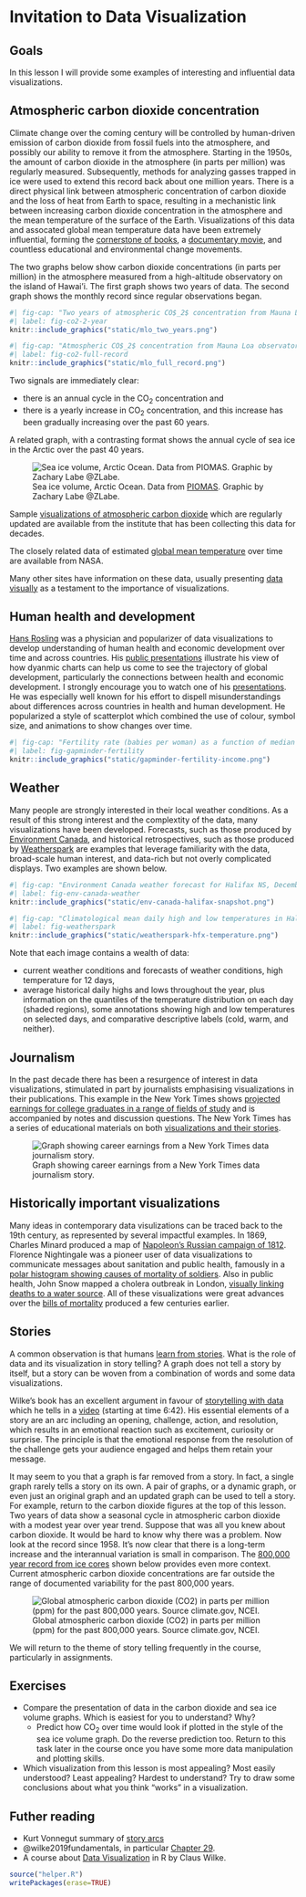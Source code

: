 # Invitation to Data Visualization {#ch-invitation}

## Goals

In this lesson I will provide some examples of interesting and influential data visualizations.

## Atmospheric carbon dioxide concentration

Climate change over the coming century will be controlled by human-driven emission of carbon dioxide from fossil fuels into the atmosphere, and possibly our ability to remove it from the atmosphere. Starting in the 1950s, the amount of carbon dioxide in the atmosphere (in parts per million) was regularly measured. Subsequently, methods for analyzing gasses trapped in ice were used to extend this record back about one million years. There is a direct physical link between atmospheric concentration of carbon dioxide and the loss of heat from Earth to space, resulting in a mechanistic link between increasing carbon dioxide concentration in the atmosphere and the mean temperature of the surface of the Earth. Visualizations of this data and assocated global mean temperature data have been extremely influential, forming the [cornerstone of books](https://en.wikipedia.org/wiki/The_Hockey_Stick_and_the_Climate_Wars), a [documentary movie](https://en.wikipedia.org/wiki/An_Inconvenient_Truth), and countless educational and environmental change movements.

The two graphs below show carbon dioxide concentrations (in parts per million) in the atmosphere measured from a high-altitude observatory on the island of Hawai'i. The first graph shows two years of data. The second graph shows the monthly record since regular observations began.

```r
#| fig-cap: "Two years of atmospheric CO$_2$ concentration from Mauna Loa observatory. Source [co2.earth](https://www.co2.earth/daily-co2) and [sioweb.ucsd.edu](https://sioweb.ucsd.edu/programs/keelingcurve/). "
#| label: fig-co2-2-year
knitr::include_graphics("static/mlo_two_years.png")
```

```r
#| fig-cap: "Atmospheric CO$_2$ concentration from Mauna Loa observatory, 1958 to present. Source [co2.earth](https://www.co2.earth/daily-co2) and [sioweb.ucsd.edu](https://sioweb.ucsd.edu/programs/keelingcurve/). "
#| label: fig-co2-full-record
knitr::include_graphics("static/mlo_full_record.png")
```

Two signals are immediately clear:

* there is an annual cycle in the CO$_2$ concentration and
* there is a yearly increase in CO$_2$ concentration, and this increase has been gradually increasing over the past 60 years.

A related graph, with a contrasting format shows the annual cycle of sea ice in the Arctic over the past 40 years.

![Sea ice volume, Arctic Ocean. Data from [PIOMAS](http://psc.apl.uw.edu/research/projects/arctic-sea-ice-volume-anomaly/). Graphic by Zachary Labe \@ZLabe.](static/sea-ice-volume.png){#fig-sea-ice}

Sample [visualizations of atmospheric carbon dioxide](https://scrippsco2.ucsd.edu/data/atmospheric_co2/primary_mlo_co2_record.html) which are regularly updated are available from the institute that has been collecting this data for decades.

The closely related data of estimated [global mean temperature](https://climate.nasa.gov/vital-signs/global-temperature/) over time are available from NASA.

Many other sites have information on these data, usually presenting [data visually](https://www.climate.gov/news-features/understanding-climate/climate-change-atmospheric-carbon-dioxide) as a testament to the importance of visualizations.

## Human health and development

[Hans Rosling](https://en.wikipedia.org/wiki/Hans_Rosling) was a physician and popularizer of data visualizations to develop understanding of human health and economic development over time and across countries. His [public presentations](https://www.ted.com/talks/hans_rosling_the_best_stats_you_ve_ever_seen) illustrate his view of how dyanmic charts can help us come to see the trajectory of global development, particularly the connections between health and economic development. I strongly encourage you to watch one of his [presentations](https://www.ted.com/talks/hans_rosling_the_best_stats_you_ve_ever_seen). He was especially well known for his effort to dispell misunderstandings about differences across countries in health and human development. He popularized a style of scatterplot which combined the use of colour, symbol size, and animations to show changes over time.

```r
#| fig-cap: "Fertility rate (babies per woman) as a function of median national income across countries. See the animated version showing how this relationship has changed over time in the video linked above. Source [gapminder.org](https://gapminder.org)"
#| label: fig-gapminder-fertility
knitr::include_graphics("static/gapminder-fertility-income.png")
```

## Weather

Many people are strongly interested in their local weather conditions. As a result of this strong interest and the complextity of the data, many visualizations have been developed. Forecasts, such as those produced by [Environment Canada](https://weather.gc.ca/city/pages/ns-19_metric_e.html), and historical retrospectives, such as those produced by [Weatherspark](https://weatherspark.com/y/28434/Average-Weather-in-Halifax-Canada-Year-Round) are examples that leverage familiarity with the data, broad-scale human interest, and data-rich but not overly complicated displays. Two examples are shown below.

```r
#| fig-cap: "Environment Canada weather forecast for Halifax NS, December 10, 2020"
#| label: fig-env-canada-weather
knitr::include_graphics("static/env-canada-halifax-snapshot.png")
```

```r
#| fig-cap: "Climatological mean daily high and low temperatures in Halifax NS from weatherspark.com"
#| label: fig-weatherspark
knitr::include_graphics("static/weatherspark-hfx-temperature.png")
```

Note that each image contains a wealth of data:

* current weather conditions and forecasts of weather conditions, high temperature for 12 days, 
* average historical daily highs and lows throughout the year, plus information on the quantiles of the temperature distribution on each day (shaded regions), some annotations showing high and low temperatures on selected days, and comparative descriptive labels (cold, warm, and neither).

## Journalism

In the past decade there has been a resurgence of interest in data visualizations, stimulated in part by journalists emphasising visualizations in their publications. This example in the New York Times shows [projected earnings for college graduates in a range of fields of study](https://www.nytimes.com/2018/01/04/learning/whats-going-on-in-this-graph-jan-9-2018.html) and is accompanied by notes and discussion questions. The New York Times has a series of educational materials on both [visualizations and their stories](https://www.nytimes.com/column/whats-going-on-in-this-graph).

![Graph showing career earnings from a New York Times data journalism story.](static/nyt-career-earnings.webp){#fig-nyt-career-earnings}

## Historically important visualizations

Many ideas in contemporary data visulizations can be traced back to the 19th century, as represented by several impactful examples. In 1869, Charles Minard produced a map of [Napoleon's Russian campaign of 1812](https://en.wikipedia.org/wiki/Charles_Joseph_Minard#The_map_of_Napoleon's_Russian_campaign). Florence Nightingale was a pioneer user of data visualizations to communicate messages about sanitation and public health, famously in a [polar histogram showing causes of mortality of soldiers](https://en.wikipedia.org/wiki/Florence_Nightingale#Statistics_and_sanitary_reform). Also in public health, John Snow mapped a cholera outbreak in London, [visually linking deaths to a water source](https://en.wikipedia.org/wiki/John_Snow#Cholera). All of these visualizations were great advances over the [bills of mortality](https://en.wikipedia.org/wiki/Bills_of_mortality) produced a few centuries earlier.

## Stories

A common observation is that humans [learn from stories](https://en.wikipedia.org/wiki/Storytelling#Storytelling_and_learning). What is the role of data and its visualization in story telling? A graph does not tell a story by itself, but a story can be woven from a combination of words and some data visualizations.

Wilke's book has an excellent argument in favour of [storytelling with data](https://clauswilke.com/dataviz/telling-a-story.html) which he tells in a [video](https://www.youtube.com/watch?v=g-AzIYsyqvo) (starting at time 6:42). His essential elements of a story are an arc including an opening, challenge, action, and resolution, which results in an emotional reaction such as excitement, curiosity or surprise. The principle is that the emotional response from the resolution of the challenge gets your audience engaged and helps them retain your message.

It may seem to you that a graph is far removed from a story. In fact, a single graph rarely tells a story on its own. A pair of graphs, or a dynamic graph, or even just an original graph and an updated graph can be used to tell a story. For example, return to the carbon dioxide figures at the top of this lesson. Two years of data show a seasonal cycle in atmospheric carbon dioxide with a modest year over year trend. Suppose that was all you knew about carbon dioxide. It would be hard to know why there was a problem. Now look at the record since 1958. It's now clear that there is a long-term increase and the interannual variation is small in comparison. The [800,000 year record from ice cores](https://www.climate.gov/news-features/understanding-climate/climate-change-atmospheric-carbon-dioxide) shown below provides even more context. Current atmospheric carbon dioxide concentrations are far outside the range of documented variability for the past 800,000 years.

![Global atmospheric carbon dioxide (CO2) in parts per million (ppm) for the past 800,000 years. Source climate.gov, NCEI.](static/climate-gov-800k-atmospheric-carbon-dioxide-20220616.jpg){#fig-co2-800k-record}


We will return to the theme of story telling frequently in the course, particularly in assignments.

## Exercises

* Compare the presentation of data in the carbon dioxide and sea ice volume graphs. Which is easiest for you to understand? Why?
  * Predict how CO$_2$ over time would look if plotted in the style of the sea ice volume graph. Do the reverse prediction too. Return to this task later in the course once you have some more data manipulation and plotting skills.
* Which visualization from this lesson is most appealing? Most easily understood? Least appealing? Hardest to understand? Try to draw some conclusions about what you think "works" in a visualization.

## Futher reading

- Kurt Vonnegut summary of [story arcs](https://www.openculture.com/2014/02/kurt-vonnegut-masters-thesis-rejected-by-u-chicago.html)
- @wilke2019fundamentals, in particular [Chapter 29](https://clauswilke.com/dataviz/telling-a-story.html).
- A course about [Data Visualization](https://wilkelab.org/SDS375/) in R by Claus Wilke.

```r
source("helper.R")
writePackages(erase=TRUE)
```
